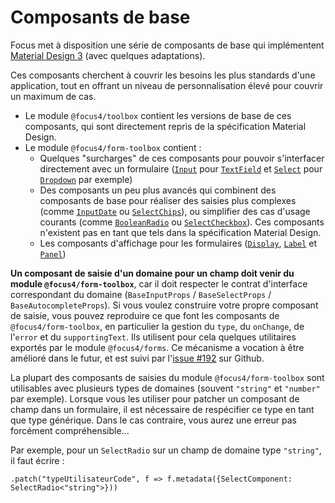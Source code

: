 
<Meta title="Composants/Composants de base" />

# Composants de base

Focus met à disposition une série de composants de base qui implémentent [Material Design 3](https://m3.material.io/components) (avec quelques adaptations).

Ces composants cherchent à couvrir les besoins les plus standards d'une application, tout en offrant un niveau de personnalisation élevé pour couvrir un maximum de cas.

-   Le module `@focus4/toolbox` contient les versions de base de ces composants, qui sont directement repris de la spécification Material Design.
-   Le module `@focus4/form-toolbox` contient :
    -   Quelques "surcharges" de ces composants pour pouvoir s'interfacer directement avec un formulaire ([`Input`](/docs/composants-focus4∕form-toolbox-input--docs) pour [`TextField`](/docs/composants-focus4∕toolbox-textfield--docs) et [`Select`](/docs/composants-focus4∕form-toolbox-select--docs) pour [`Dropdown`](/docs/composants-focus4∕toolbox-dropdown--docs) par exemple)
    -   Des composants un peu plus avancés qui combinent des composants de base pour réaliser des saisies plus complexes (comme [`InputDate`](/docs/composants-focus4∕form-toolbox-inputdate--docs) ou [`SelectChips`](/docs/composants-focus4∕form-toolbox-selectchips--docs)), ou simplifier des cas d'usage courants (comme [`BooleanRadio`](/docs/composants-focus4∕form-toolbox-booleanradio--docs) ou [`SelectCheckbox`](/docs/composants-focus4∕form-toolbox-selectcheckbox--docs)). Ces composants n'existent pas en tant que tels dans la spécification Material Design.
    -   Les composants d'affichage pour les formulaires ([`Display`](/docs/composants-focus4∕form-toolbox-display--docs), [`Label`](/docs/composants-focus4∕form-toolbox-label--docs) et [`Panel`](/docs/mise-en-page-panel--docs))

**Un composant de saisie d'un domaine pour un champ doit venir du module `@focus4/form-toolbox`**, car il doit respecter le contrat d'interface correspondant du domaine (`BaseInputProps` / `BaseSelectProps` / `BaseAutocompleteProps`). Si vous voulez construire votre propre composant de saisie, vous pouvez reproduire ce que font les composants de `@focus4/form-toolbox`, en particulier la gestion du `type`, du `onChange`, de l'`error` et du `supportingText`. Ils utilisent pour cela quelques utilitaires exportés par le module `@focus4/forms`. Ce mécanisme a vocation à être amélioré dans le futur, et est suivi par l'[issue #192](https://github.com/klee-contrib/focus4/issues/192) sur Github.

La plupart des composants de saisies du module `@focus4/form-toolbox` sont utilisables avec plusieurs types de domaines (souvent `"string"` et `"number"` par exemple). Lorsque vous les utiliser pour patcher un composant de champ dans un formulaire, il est nécessaire de respécifier ce type en tant que type générique. Dans le cas contraire, vous aurez une erreur pas forcément compréhensible...

Par exemple, pour un `SelectRadio` sur un champ de domaine type `"string"`, il faut écrire :

```tsx
.patch("typeUtilisateurCode", f => f.metadata({SelectComponent: SelectRadio<"string">}))
```
